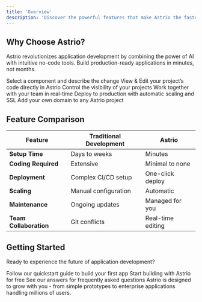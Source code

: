 ```yaml
---
title: 'Overview'
description: 'Discover the powerful features that make Astrio the fastest way to build applications'
---
```


## Why Choose Astrio?

Astrio revolutionizes application development by combining the power of AI with intuitive no-code tools. Build production-ready applications in minutes, not months.

<CardGroup cols={3}>
  <Card
    title="Visual Edits"
    icon="wand-magic-sparkles"
    href="/features/no-code-builder"
  >
    Select a component and describe the change
  </Card>
  <Card
    title="Dev Mode"
    icon="code"
    href="/features/ai-assistance"
  >
    View & Edit your project’s code directly in Astrio
  </Card>
  <Card
    title="Project Visibility"
    icon="lock"
    href="/features/collaboration"
  >
    Control the visibility of your projects
  </Card>
  <Card
    title="Collaboration"
    icon="users"
    href="/features/collaboration"
  >
    Work together with your team in real-time
  </Card>
  <Card
    title="Publish"
    icon="rocket"
    href="/features/deployment"
  >
    Deploy to production with automatic scaling and SSL
  </Card>
  <Card
    title="Custom Domain"
    icon="globe"
    href="/features/collaboration"
  >
    Add your own domain to any Astrio project
  </Card>
</CardGroup>

## Feature Comparison

| Feature | Traditional Development | Astrio |
|---------|------------------------|---------|
| **Setup Time** | Days to weeks | Minutes |
| **Coding Required** | Extensive | Minimal to none |
| **Deployment** | Complex CI/CD setup | One-click deploy |
| **Scaling** | Manual configuration | Automatic |
| **Maintenance** | Ongoing updates | Managed for you |
| **Team Collaboration** | Git conflicts | Real-time editing |

## Getting Started

Ready to experience the future of application development?

<CardGroup cols={3}>
  <Card
    title="Getting Started"
    icon="play"
    href="/introduction/getting-started"
  >
    Follow our quickstart guide to build your first app
  </Card>
  <Card
    title="Ready to Build?"
    icon="rocket"
    href="https://www.astrio.app"
  >
    Start building with Astrio for free
  </Card>
  <Card
    title="FAQ"
    icon="question"
    href="/introduction/faq"
  >
    See our answers for frequently asked questions
  </Card>
</CardGroup>

<Note>
Astrio is designed to grow with you - from simple prototypes to enterprise applications handling millions of users.
</Note> 